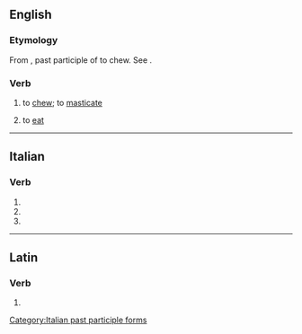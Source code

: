 ==English==

===Etymology===
From {{etyl|la|en}} {{lena}} {{m|la|manducatus}}, past participle of {{m|la|manducare}} to chew. See {{m|en|manger}}.

===Verb===
{{en-verb|manducates|manducating|manducated}}

# {{lb|en|literary}} to [[chew]]; to [[masticate]]
# {{lb|en|literary}} to [[eat]]
#: {{rfquotek|Jeremy Taylor}}

----

==Italian==

===Verb===
{{head|it|verb form}}

# {{inflection of|manducare||2|p|pres|indc|lang=it}}
# {{inflection of|manducare||2|p|impr|lang=it}}
# {{feminine plural of|manducato|lang=it}}

[[Category:Italian past participle forms]]

----

==Latin==

===Verb===
{{la-verb-form|mandūcāte}}

# {{inflection of|mandūcō||2|p|pres|actv|impr|lang=la}}